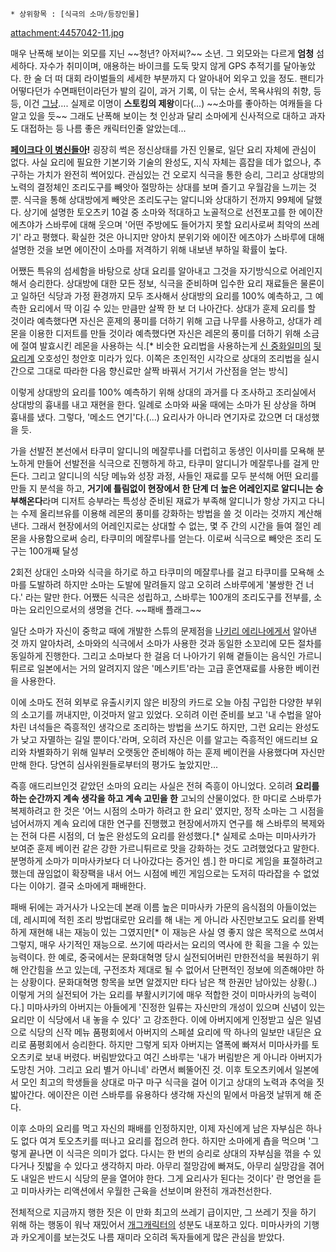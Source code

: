  * 상위항목 : [식극의 소마/등장인물]
attachment:4457042-11.jpg

매우 난폭해 보이는 외모를 지닌 ~~청년? 아저씨?~~ 소년. 그 외모와는 다르게 '''엄청''' 섬세하다. 자수가 취미이며, 애용하는 바이크를 도둑 맞지 않게 GPS 추적기를 달아놓았다. 한 술 더 떠 대회 라이벌들의 세세한 부분까지 다 알아내어 외우고 있을 정도. 팬티가 어떻다던가 수면패턴이라던가 발의 길이, 과거 기록, 이 닦는 순서, 목욕샤워의 취향, 등등, 이건 [[스토커|그냥]]…. 실제로 이명이 '''스토킹의 제왕'''이다(...) ~~소마를 좋아하는 여캐들을 다 알고 있을 듯~~ 그래도 난폭해 보이는 첫 인상과 달리 소마에게 신사적으로 대하고 과자도 대접하는 등 나름 좋은 캐릭터인줄 알았는데...

'''[[페이크다 이 병신들아]]!''' 굉장히 썩은 정신상태를 가진 인물로, 일단 요리 자체에 관심이 없다. 사실 요리에 필요한 기본기와 기술의 완성도, 지식 자체는 흠잡을 데가 없으나, 추구하는 가치가 완전히 썩어있다. 관심있는 건 오로지 식극을 통한 승리, 그리고 상대방의 노력의 결정체인 조리도구를 빼앗아 절망하는 상대를 보며 즐기고 우월감을 느끼는 것 뿐. 식극을 통해 상대방에게 빼앗은 조리도구는 알디니와 상대하기 전까지 99체에 달했다. 상기에 설명한 토오츠키 10걸 중 소마와 적대하고 노골적으로 선전포고를 한 에이잔 에츠야가 스바루에 대해 웃으며 '어떤 주방에도 들어가지 못할 요리사로써 최악의 쓰레기' 라고 평했다. 확실한 것은 아니지만 양아치 분위기와 에이잔 에츠야가 스바루에 대해 설명한 것을 보면 에이잔이 소마를 저격하기 위해 내보낸 부하일 확률이 높다.  

어쨌든 특유의 섬세함을 바탕으로 상대 요리를 알아내고 그것을 자기방식으로 어레인지해서 승리한다. 상대방에 대한 모든 정보, 식극을 준비하며 입수한 요리 재료들은 물론이고 일하던 식당과 가정 환경까지 모두 조사해서 상대방의 요리를 100% 예측하고, 그 예측한 요리에서 딱 이길 수 있는 만큼만 살짝 한 보 더 나아간다. 상대가 훈제 요리를 할 것이라 예측했다면 자신은 훈제의 풍미를 더하기 위해 고급 나무를 사용하고, 상대가 레몬을 이용한 디저트를 만들 것이라 예측했다면 자신은 레몬의 풍미를 더하기 위해 소금에 절여 발효시킨 레몬을 사용하는 식.[* 비슷한 요리법을 사용하는게 [[신 중화일미]]의 [[뒷요리계]] 오호성인 청안호 미라가 있다. 이쪽은 초인적인 시각으로 상대의 조리법을 실시간으로 그대로 따라한 다음 향신료만 살짝 바꿔서 거기서 가산점을 얻는 방식]

이렇게 상대방의 요리를 100% 예측하기 위해 상대의 과거를 다 조사하고 조리실에서 상대방의 흉내를 내고 재현을 한다. 일례로 소마와 싸울 때에는 소마가 된 상상을 하며 흉내를 냈다. 그렇다, '메소드 연기'다.(...) 요리사가 아니라 연기자로 갔으면 더 대성했을 듯. 

가을 선발전 본선에서 타쿠미 알디니의 메잘루나를 더럽히고 동생인 이사미를 모욕해 분노하게 만들어 선발전을 식극으로 진행하게 하고, 타쿠미 알디니가 메잘루나를 걸게 만든다. 그리고 알디니의 식당 메뉴와 성장 과정, 사들인 재료를 모두 분석해 어떤 요리를 만들 지 분석을 하고, '''거기에 틀림없이 현장에서 한 단계 더 높은 어레인지로 알디니는 승부해온다'''라며 디저트 승부라는 특성상 준비된 재료가 부족해 알디니가 항상 가지고 다니는 수제 올리브유를 이용해 레몬의 풍미를 강화하는 방법을 쓸 것 이라는 것까지 계산해 낸다. 그래서 현장에서의 어레인지로는 상대할 수 없는, 몇 주 간의 시간을 들여 절인 레몬을 사용함으로써 승리, 타쿠미의 메잘루나를 얻는다. 이로써 식극으로 빼앗은 조리 도구는 100개째 달성

2회전 상대인 소마와 식극을 하기로 하고 타쿠미의 메잘루나를 걸고 타쿠미를 모욕해 소마를 도발하려 하지만 소마는 도발에 말려들지 않고 오히려 스바루에게 '불쌍한 건 너다.' 라는 말만 한다. 어쨌든 식극은 성립하고, 스바루는 100개의 조리도구를 전부를, 소마는 요리인으로서의 생명을 건다. ~~패배 플래그~~ 

일단 소마가 자신이 중학교 때에 개발한 스튜의 문제점을 [[나키리 에리나]]에게서 알아낸 것 까지 알아차려, 소마와의 식극에서 소마가 사용한 것과 동일한 소꼬리에 모든 절차를 동일하게 진행한다. 그리고 소마보다 한 걸음 더 나아가기 위해 곁들이는 음식인 가르니튀르로 일본에서는 거의 알려지지 않은 '메스키트'라는 고급 훈연재료를 사용한 베이컨을 사용한다. 

이에 소마도 전혀 외부로 유출시키지 않은 비장의 카드로 오늘 아침 구입한 다양한 부위의 소고기를 꺼내지만, 이것마저 알고 있었다. 오히려 이런 준비를 보고 '내 수법을 알아차린 녀석들은 즉흥적인 생각으로 조리하는 방법을 쓰기도 하지만, 그런 요리는 완성도가 낮고 자멸하는 길일 뿐이다.'라며, 오히려 자신은 이를 알고는 즉흥적인 애드리브 요리와 차별화하기 위해 일부러 오랫동안 준비해야 하는 훈제 베이컨을 사용했다며 자신만만해 한다. 당연히 심사위원들로부터의 평가도 높았지만...

즉흥 애드리브인것 같았던 소마의 요리는 사실은 전혀 즉흥이 아니었다. 오히려 '''요리를 하는 순간까지 계속 생각을 하고 계속 고민을 한''' 고뇌의 산물이었다. 한 마디로 스바루가 복제하려고 한 것은 '어느 시점의 소마가 하려고 한 요리' 였지만, 정작 소마는 그 시점을 넘어서까지 계속 요리에 대한 연구를 진행했고 현장에서까지 연구를 해 스바루의 복제와는 전혀 다른 시점의, 더 높은 완성도의 요리를 완성했다.[* 실제로 소마는 미마사카가 보여준 훈제 베이컨 같은 강한 가르니튀르로 맛을 강화하는 것도 고려했었다고 말한다. 분명하게 소마가 미마사카보다 더 나아갔다는 증거인 셈.] 한 마디로 게임을 표절하려고 했는데 끊임없이 확장팩을 내서 어느 시점에 베낀 게임으로는 도저히 따라잡을 수 없었다는 이야기. 결국 소마에게 패배한다.

패배 뒤에는 과거사가 나오는데 본래 이름 높은 미마사카 가문의 음식점의 아들이었는데, 레시피에 적힌 조리 방법대로만 요리를 해 내는 게 아니라 사진만보고도 요리를 완벽하게 재현해 내는 재능이 있는 그였지만[* 이 재능은 사실 영 좋지 않은 목적으로 쓰여서 그렇지, 매우 사기적인 재능으로. 쓰기에 따라서는 요리의 역사에 한 획을 그을 수 있는 능력이다. 한 예로, 중국에서는 문화대혁명 당시 실전되어버린 만한전석을 복원하기 위해 안간힘을 쓰고 있는데, 구전조차 제대로 될 수 없어서 단편적인 정보에 의존해야만 하는 상황이다. 문화대혁명 항목을 보면 알겠지만 타다 남은 책 한권만 남아있는 상황(..) 이렇게 거의 실전되어 가는 요리를 부활시키기에 매우 적합한 것이 미마사카의 능력이다.] 미마사카의 아버지는 아들에게 '진정한 일류는 자신만의 개성이 있으며 신념이 있는 요리만 이 식당에서 내 놓을 수 있다' 고 강조한다. 이에 아버지에게 인정받고 싶은 일념으로 식당의 신작 메뉴 품평회에서 아버지의 스페셜 요리에 딱 하나의 일보만 내딛은 요리로 품평회에서 승리한다. 하지만 그렇게 되자 아버지는 열폭에 빠져서 미마사카를 토오츠키로 보내 버렸다. 버림받았다고 여긴 스바루는 '내가 버림받은 게 아니라 아버지가 도망친 거야. 그리고 요리 별거 아니네' 라면서 삐뚤어진 것. 이후 토오츠키에서 일본에서 모인 최고의 학생들을 상대로 마구 마구 식극을 걸어 이기고 상대의 노력과 추억을 짓밟아간다. 에이잔은 이런 스바루를 유용하다 생각해 자신의 밑에서 마음껏 날뛰게 해 준다.

이후 소마의 요리를 먹고 자신의 패배를 인정하지만, 이제 자신에게 남은 자부심은 하나도 없다 여겨 토오츠키를 떠나고 요리를 접으려 한다. 하지만 소마에게 춉을 먹으며 '그렇게 끝나면 이 식극은 의미가 없다. 다시는 한 번의 승리로 상대의 자부심을 꺾을 수 있다거나 짓밟을 수 있다고 생각하지 마라. 아무리 절망감에 빠져도, 아무리 실망감을 겪어도 내일은 반드시 식당의 문을 열어야 한다. 그게 요리사가 된다는 것이다' 란 명언을 듣고 미마사카는 리액션에서 우월한 근육을 선보이며 완전히 개과천선한다.

전체적으로 지금까지 행한 짓은 이 만화 최고의 쓰레기 급이지만, 그 쓰레기 짓을 하기 위해 하는 행동이 워낙 재밌어서 [[개그캐릭터]]의 성분도 내포하고 있다. 미마사카의 기행과 카오게이를 보는것도 나름 재미라 오히려 독자들에게 많은 관심을 받았다.
